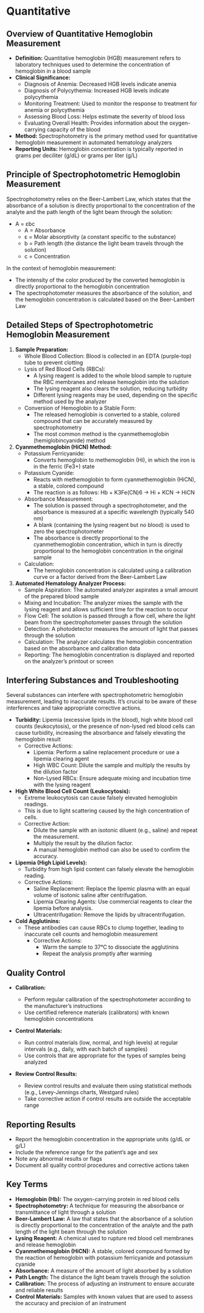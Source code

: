 # Quantitative {-}

## **Overview of Quantitative Hemoglobin Measurement** {-}

*   **Definition:** Quantitative hemoglobin (HGB) measurement refers to laboratory techniques used to determine the concentration of hemoglobin in a blood sample
*   **Clinical Significance:**
    *   Diagnosis of Anemia: Decreased HGB levels indicate anemia
    *   Diagnosis of Polycythemia: Increased HGB levels indicate polycythemia
    *   Monitoring Treatment: Used to monitor the response to treatment for anemia or polycythemia
    *   Assessing Blood Loss: Helps estimate the severity of blood loss
    *   Evaluating Overall Health: Provides information about the oxygen-carrying capacity of the blood
*   **Method:** Spectrophotometry is the primary method used for quantitative hemoglobin measurement in automated hematology analyzers
*   **Reporting Units:** Hemoglobin concentration is typically reported in grams per deciliter (g/dL) or grams per liter (g/L)

## **Principle of Spectrophotometric Hemoglobin Measurement** {-}

Spectrophotometry relies on the Beer-Lambert Law, which states that the absorbance of a solution is directly proportional to the concentration of the analyte and the path length of the light beam through the solution:

*   A = εbc
    *   A = Absorbance
    *   ε = Molar absorptivity (a constant specific to the substance)
    *   b = Path length (the distance the light beam travels through the solution)
    *   c = Concentration

In the context of hemoglobin measurement:

*   The intensity of the color produced by the converted hemoglobin is directly proportional to the hemoglobin concentration
*   The spectrophotometer measures the absorbance of the solution, and the hemoglobin concentration is calculated based on the Beer-Lambert Law

## **Detailed Steps of Spectrophotometric Hemoglobin Measurement** {-}

1.  **Sample Preparation:**
    *   Whole Blood Collection: Blood is collected in an EDTA (purple-top) tube to prevent clotting
    *   Lysis of Red Blood Cells (RBCs):
        *   A lysing reagent is added to the whole blood sample to rupture the RBC membranes and release hemoglobin into the solution
        *   The lysing reagent also clears the solution, reducing turbidity
        *   Different lysing reagents may be used, depending on the specific method used by the analyzer
    *   Conversion of Hemoglobin to a Stable Form:
        *   The released hemoglobin is converted to a stable, colored compound that can be accurately measured by spectrophotometry
        *   The most common method is the cyanmethemoglobin (hemiglobincyanide) method

2.  **Cyanmethemoglobin (HiCN) Method:**
    *   Potassium Ferricyanide:
        *   Converts hemoglobin to methemoglobin (Hi), in which the iron is in the ferric (Fe3+) state
    *   Potassium Cyanide:
        *   Reacts with methemoglobin to form cyanmethemoglobin (HiCN), a stable, colored compound
        *   The reaction is as follows:
        Hb + K3Fe(CN)6 → Hi + KCN → HiCN
    *   Absorbance Measurement:
        *   The solution is passed through a spectrophotometer, and the absorbance is measured at a specific wavelength (typically 540 nm)
        *   A blank (containing the lysing reagent but no blood) is used to zero the spectrophotometer
        *   The absorbance is directly proportional to the cyanmethemoglobin concentration, which in turn is directly proportional to the hemoglobin concentration in the original sample
    *   Calculation:
        *   The hemoglobin concentration is calculated using a calibration curve or a factor derived from the Beer-Lambert Law

3.  **Automated Hematology Analyzer Process:**
    *   Sample Aspiration: The automated analyzer aspirates a small amount of the prepared blood sample
    *   Mixing and Incubation: The analyzer mixes the sample with the lysing reagent and allows sufficient time for the reaction to occur
    *   Flow Cell: The solution is passed through a flow cell, where the light beam from the spectrophotometer passes through the solution
    *   Detection: A photodetector measures the amount of light that passes through the solution
    *   Calculation: The analyzer calculates the hemoglobin concentration based on the absorbance and calibration data
    *   Reporting: The hemoglobin concentration is displayed and reported on the analyzer's printout or screen

## **Interfering Substances and Troubleshooting** {-}

Several substances can interfere with spectrophotometric hemoglobin measurement, leading to inaccurate results. It's crucial to be aware of these interferences and take appropriate corrective actions.

*   **Turbidity:** Lipemia (excessive lipids in the blood), high white blood cell counts (leukocytosis), or the presence of non-lysed red blood cells can cause turbidity, increasing the absorbance and falsely elevating the hemoglobin result
    *   Corrective Actions:
        *   Lipemia: Perform a saline replacement procedure or use a lipemia clearing agent
        *   High WBC Count: Dilute the sample and multiply the results by the dilution factor
        *   Non-Lysed RBCs: Ensure adequate mixing and incubation time with the lysing reagent
*   **High White Blood Cell Count (Leukocytosis):**
    *   Extreme leukocytosis can cause falsely elevated hemoglobin readings.
    *   This is due to light scattering caused by the high concentration of cells.
    *   Corrective Action:
        *   Dilute the sample with an isotonic diluent (e.g., saline) and repeat the measurement.
        *   Multiply the result by the dilution factor.
        *   A manual hemoglobin method can also be used to confirm the accuracy.
*   **Lipemia (High Lipid Levels):**
    *   Turbidity from high lipid content can falsely elevate the hemoglobin reading.
    *   Corrective Actions:
        *   Saline Replacement: Replace the lipemic plasma with an equal volume of isotonic saline after centrifugation.
        *   Lipemia Clearing Agents: Use commercial reagents to clear the lipemia before analysis.
        *   Ultracentrifugation: Remove the lipids by ultracentrifugation.
*   **Cold Agglutinins:**
    *   These antibodies can cause RBCs to clump together, leading to inaccurate cell counts and hemoglobin measurement
        *   Corrective Actions:
            *   Warm the sample to 37°C to dissociate the agglutinins
            *   Repeat the analysis promptly after warming

## **Quality Control** {-}

*   **Calibration:**

    *   Perform regular calibration of the spectrophotometer according to the manufacturer's instructions
    *   Use certified reference materials (calibrators) with known hemoglobin concentrations
*   **Control Materials:**

    *   Run control materials (low, normal, and high levels) at regular intervals (e.g., daily, with each batch of samples)
    *   Use controls that are appropriate for the types of samples being analyzed
*   **Review Control Results:**

    *   Review control results and evaluate them using statistical methods (e.g., Levey-Jennings charts, Westgard rules)
    *   Take corrective action if control results are outside the acceptable range

## **Reporting Results** {-}

*   Report the hemoglobin concentration in the appropriate units (g/dL or g/L)
*   Include the reference range for the patient's age and sex
*   Note any abnormal results or flags
*   Document all quality control procedures and corrective actions taken

## **Key Terms** {-}

*   **Hemoglobin (Hb):** The oxygen-carrying protein in red blood cells
*   **Spectrophotometry:** A technique for measuring the absorbance or transmittance of light through a solution
*   **Beer-Lambert Law:** A law that states that the absorbance of a solution is directly proportional to the concentration of the analyte and the path length of the light beam through the solution
*   **Lysing Reagent:** A chemical used to rupture red blood cell membranes and release hemoglobin
*   **Cyanmethemoglobin (HiCN):** A stable, colored compound formed by the reaction of hemoglobin with potassium ferricyanide and potassium cyanide
*   **Absorbance:** A measure of the amount of light absorbed by a solution
*   **Path Length:** The distance the light beam travels through the solution
*   **Calibration:** The process of adjusting an instrument to ensure accurate and reliable results
*   **Control Materials:** Samples with known values that are used to assess the accuracy and precision of an instrument
